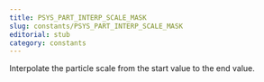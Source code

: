 ```yaml
---
title: PSYS_PART_INTERP_SCALE_MASK
slug: constants/PSYS_PART_INTERP_SCALE_MASK
editorial: stub
category: constants
---
```


<LSLConstant
	name="PSYS_PART_INTERP_SCALE_MASK"
	type="integer"
	value="0x2"
/>

Interpolate the particle scale from the start value to the end value.
